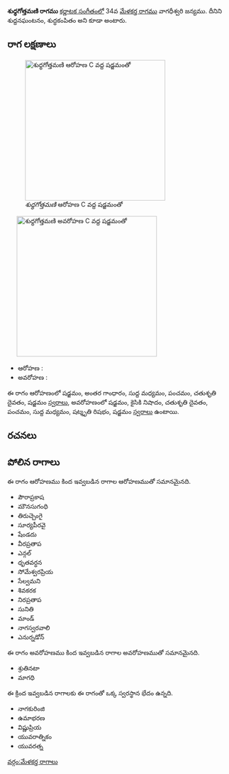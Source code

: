 {{Infobox ragam
	| name          	= శుధ్ధగోత్తమణి
	| synonym	    	= శుద్దనఘంటనం, శుద్ధకంపితం
	| mela          	= 
	| chakra        	= 
	| janaka        	= 
	| type          	= ఔడవ-షడవ
	| arohanam      	= {{svaraC|S|G3|M1|P|D2|S'}} 
	| avarohanam    	= {{svaraC|S'|N2|D2|P|M1|R3|S}}
	| jeeva         	=
	| chhaya        	=
	| nyasa         	=
	| vishesha      	= 
	| equivalent  		= 
}}
{{కర్ణాటక సంగీత రాగాలు}}
'''శుధ్ధగోత్తమణి రాగము''' [[కర్ణాటక సంగీతం]]లో 34వ [[మేళకర్త రాగము]] వాగధీశ్వరి జన్యము. దీనిని శుద్దనఘంటనం, శుద్ధకంపితం అని కూడా అంటారు.


==రాగ లక్షణాలు==
[[Image:shuddhagottamani_ar_kb2wiki.png|thumb|right|316px|''శుధ్ధగోత్తమణి'' ఆరోహణ C వద్ద షడ్జమంతో]]
	[[Image:shuddhagottamani_av_kb2wiki.png|thumb|right|316px|''శుధ్ధగోత్తమణి'' అవరోహణ C వద్ద షడ్జమంతో]]

* ఆరోహణ : {{svaraC|S|G3|M1|P|D2|S'}} 
* అవరోహణ : {{svaraC|S'|N2|D2|P|M1|R3|S}}

ఈ రాగం ఆరోహణంలో షడ్జమం, అంతర గాంధారం, సుద్ద మధ్యమం, పంచమం, చతుశృతి దైవతం, షడ్జమం [[స్వరాలు]], అవరోహణంలో షడ్జమం, కైసికి నిషాదం, చతుశృతి దైవతం, పంచమం, సుద్ద మధ్యమం, షట్శృతి రిషభం, షడ్జమం [[స్వరాలు]] ఉంటాయి.

==రచనలు==



==పోలిన రాగాలు==
ఈ రాగం ఆరోహణము కింద ఇవ్వబడిన రాగాల ఆరోహణముతో సమానమైనది.
* పౌరాప్రకాష
*  మౌనసుగంధి
* తిరుచ్చెంగై
* సూర్యపీరవై
* షేండదు
* వీరప్రతాప
* ఎన్గల్
* ధృతవర్ధన
* సోమేశ్వరప్రియ
* సేల్వమని
* శివకరక
* నిరప్రతాప
* సునితి
* మాండ్
* నాగస్వరవాలి
* ఎనుర్నడోన్

ఈ రాగం అవరోహణము కింద ఇవ్వబడిన రాగాల అవరోహణముతో సమానమైనది.
* శ్రుతినటా
* మాగధి

ఈ క్రింద ఇవ్వబడిన రాగాలకు ఈ రాగంతో ఒక్క స్వరస్థాన భేదం ఉన్నది.
* నాగకురింజి
* ఉమాభరణ
* విష్ణుప్రియ
* యువరాత్నికం
* యువరత్న



[[వర్గం:మేళకర్త రాగాలు]]